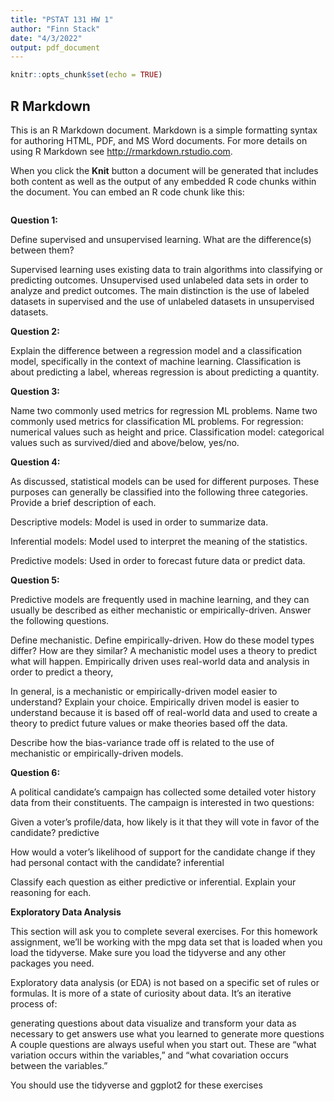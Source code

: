 ```yaml
---
title: "PSTAT 131 HW 1"
author: "Finn Stack"
date: "4/3/2022"
output: pdf_document
---
```


```r
knitr::opts_chunk$set(echo = TRUE)
```

## R Markdown

This is an R Markdown document. Markdown is a simple formatting syntax for authoring HTML, PDF, and MS Word documents. For more details on using R Markdown see <http://rmarkdown.rstudio.com>.

When you click the **Knit** button a document will be generated that includes both content as well as the output of any embedded R code chunks within the document. You can embed an R code chunk like this:

```r

```

**Question 1:**  

Define supervised and unsupervised learning. What are the difference(s) between them?

Supervised learning uses existing data to train algorithms into classifying or predicting outcomes. Unsupervised used unlabeled data sets in order to analyze and predict outcomes. The main distinction is the use of labeled datasets in supervised and the use of unlabeled datasets in unsupervised datasets.


**Question 2:**  

Explain the difference between a regression model and a classification model, specifically in the context of machine learning.
Classification is about predicting a label, whereas regression is about predicting a quantity.


**Question 3:**  

Name two commonly used metrics for regression ML problems. Name two commonly used metrics for classification ML problems.
For regression: numerical values such as height and price. Classification model: categorical values such as survived/died and above/below, yes/no.

**Question 4:**  

As discussed, statistical models can be used for different purposes. These purposes can generally be classified into the following three categories. Provide a brief description of each.

Descriptive models:
Model is used in order to summarize data.

Inferential models:
Model used to interpret the meaning of the statistics.

Predictive models:
Used in order to forecast future data or predict data.


**Question 5:** 

Predictive models are frequently used in machine learning, and they can usually be described as either mechanistic or empirically-driven. Answer the following questions.

Define mechanistic. Define empirically-driven. How do these model types differ? How are they similar?
A mechanistic model uses a theory to predict what will happen. Empirically driven uses real-world data and analysis in order to predict a theory,

In general, is a mechanistic or empirically-driven model easier to understand? Explain your choice.
Empirically driven model is easier to understand because it is based off of real-world data and used to create a theory to predict future values or make theories based off the data.

Describe how the bias-variance trade off is related to the use of mechanistic or empirically-driven models.


**Question 6:** 

A political candidate’s campaign has collected some detailed voter history data from their constituents. The campaign is interested in two questions:

Given a voter’s profile/data, how likely is it that they will vote in favor of the candidate?
predictive

How would a voter’s likelihood of support for the candidate change if they had personal contact with the candidate?
inferential

Classify each question as either predictive or inferential. Explain your reasoning for each.


**Exploratory Data Analysis**  

This section will ask you to complete several exercises. For this homework assignment, we’ll be working with the mpg data set that is loaded when you load the tidyverse. Make sure you load the tidyverse and any other packages you need.

Exploratory data analysis (or EDA) is not based on a specific set of rules or formulas. It is more of a state of curiosity about data. It’s an iterative process of:

generating questions about data
visualize and transform your data as necessary to get answers
use what you learned to generate more questions
A couple questions are always useful when you start out. These are “what variation occurs within the variables,” and “what covariation occurs between the variables.”

You should use the tidyverse and ggplot2 for these exercises
